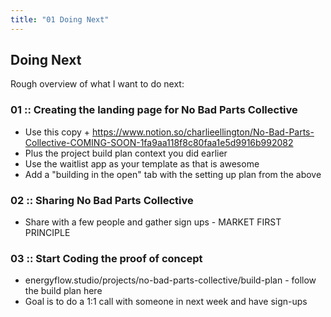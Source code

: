 ```yaml
---
title: "01 Doing Next"
---
```


## Doing Next

Rough overview of what I want to do next: 

### 01 :: Creating the landing page for No Bad Parts Collective 
- Use this copy + https://www.notion.so/charlieellington/No-Bad-Parts-Collective-COMING-SOON-1fa9aa118f8c80faa1e5d9916b992082
- Plus the project build plan context you did earlier 
- Use the waitlist app as your template as that is awesome 
- Add a "building in the open" tab with the setting up plan from the above 

### 02 :: Sharing No Bad Parts Collective 
- Share with a few people and gather sign ups - MARKET FIRST PRINCIPLE 

### 03 :: Start Coding the proof of concept 
- energyflow.studio/projects/no-bad-parts-collective/build-plan - follow the build plan here 
- Goal is to do a 1:1 call with someone in next week and have sign-ups 